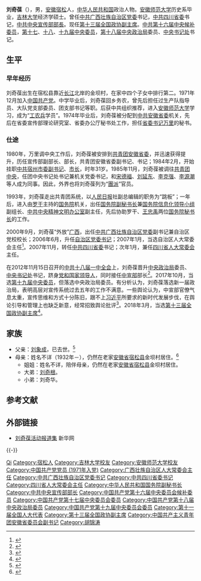 {{Infobox Officeholder
|name=刘奇葆
|original_name=
|honorific-suffix=
|image=File:Liu Qibao in 2016.jpg
|imagesize=200px
|smallimage=
|caption=
|office=[[File:Charter_of_the_Chinese_People's_Political_Consultative_Conference_(CPPCC)_logo.svg|22px]] [[中国人民政治协商会议全国委员会副主席|全國政協副主席]]
|term_start=2018年3月14日
|term_end=
|chairman=[[汪洋_(1955年)|汪洋]]
|office1={{CPC/short}}[[中共中央宣传部|中央宣傳部]]部長
|term_start1=2012年11月21日
|term_end1=2017年10月30日
|deputy1=[[黄坤明|黄坤明]]
|general_secretary1=[[习近平|习近平]]
|predecessor1=[[刘云山|刘云山]]
|successor1=[[黄坤明|黄坤明]]
|office2=[[File:Danghui.svg|20px]] [[中央精神文明建设指导委员会|中央精神文明建设指导委员会]]副主任
|term_start2=2013年1月18日
|term_end2=2017年10月
|alongside2=[[刘延东|刘延东]]、[[郭金龙|郭金龙]]
|1blankname2=主任
|1namedata2=[[刘云山|刘云山]]
|predecessor2=[[刘云山|刘云山]]、[[刘淇|刘淇]]
|successor2=
|office3={{CPC/short}}[[中国共产党中央书记处|中央书记处书记]]
|term_start3=2012年11月15日
|term_end3=2017年10月25日
|alongside3=[[刘云山|刘云山]]、[[赵乐际|赵乐际]]、[[栗战书|栗战书]]、[[杜青林|杜青林]]、[[赵洪祝|赵洪祝]]、[[杨晶|杨晶]]
|general_secretary3=[[习近平|习近平]]
|birth_date={{Birth date and age|1953|1|30}}
|birth_place={{PRC}}[[安徽|安徽省]][[宿松县|宿松县]]
|death_date=
|death_place=
|nationality={{PRC}}
|spouse=
|party={{CPC}}
|children=
|alma_mater=[[安徽师范大学|安徽师范大学]]<br>[[吉林大学|吉林大学]]
|occupation=[[官僚|官僚]]
|profession=
|signature=
|website=[http://www.xinhuanet.com/politics/2018-03/14/c_1122538026.htm 刘奇葆简历]
}}
'''刘奇葆'''（{{bd|1953年|1月30日|||L刘}}），男，[[安徽省|安徽]][[宿松县|宿松]]人，[[中华人民共和国|中华人民共和国]]政治人物。[[安徽师范大学|安徽师范大学]]历史系毕业，[[吉林大学|吉林大学]]经济学硕士。曾任[[中国共产党广西壮族自治区委员会|中共广西壮族自治区党委]]书记，[[中国共产党四川省委员会|中共四川省委]]书记，[[中共中央宣传部|中共中央宣传部]][[中共中央宣传部部长列表|部長]]。现任[[中国人民政治协商会议第十三届全国委员会|第十三届全国政协副主席]]。[[中国共产党第十六届中央委员会候补委员列表|中共第十六届中央候补委员]]，[[中国共产党第十七届中央委员会委员列表|第十七]]、[[中国共产党第十八届中央委员会委员列表|十八]]、[[中国共产党第十九届中央委员会委员列表|十九届中央委员]]，[[中国共产党第十八届中央委员会第一次全体会议|第十八届中央政治局]]委员、[[中国共产党中央书记处|中央书记处]]书记。

== 生平 ==
=== 早年经历 ===
刘奇葆出生在宿松县靠近[[长江|长江]]北岸的金坝村，在家中四个子女中排行第二。1971年12月加入[[中国共产党|中国共产党]]。中学毕业后，刘奇葆回乡务农，曾先后担任过生产队指导员、大队党支部委员、团支部书记等职。后获中共组织推荐，进入[[安徽师范大学|安徽师范大学]]学习，成为“[[工农兵|工农兵]]学员”。1974年毕业后，刘奇葆被分配到[[中国共产党安徽省委员会|中共安徽省委]]机关，先后在省委宣传部理论研究室、省委办公厅秘书处工作，担任[[省委书记|省委书记]][[万里|万里]]的秘书。

=== 仕途 ===
1980年，万里调中央工作后，刘奇葆被安排到[[共青团安徽省委|共青团安徽省委]]，并迅速获得提升，历任宣传部副部长、部长，共青团安徽省委副书记、书记；1984年2月，开始挂职[[中国共产党|中共]][[宿州市|宿州]][[市委書記|市委副书记]]、[[市长|市长]]，时年31岁。1985年11月，刘奇葆被调往[[中国共产主义青年团中央委员会|共青团中央]]，任团中央书记处书记兼机关党委书记，和[[宋德福_(1946年)|宋德福]]、[[刘延东|刘延东]]、[[李克强|李克强]]、[[李源潮|李源潮]]等人成为同事。因此，外界也将刘奇葆列为“[[團派|團派]]”官员。

1993年，刘奇葆走出共青团系统，以[[人民日报|人民日报]]社副总编辑的职务为“跳板”；一年后，进入由[[罗干|罗干]]主持的[[中华人民共和国国务院|国务院]]机关，出任[[中华人民共和国国务院副秘书长|国务院副秘书长]]兼[[中华人民共和国信息产业部|国务院信息化领导小组]]副组长、[[中央精神文明建设指导委员会办公室|中共中央精神文明办公室]]副主任，先后协助罗干、[[王忠禹|王忠禹]]两位[[中华人民共和国国务院秘书长|国务院秘书长]]的工作。

2000年9月，刘奇葆“外放”[[广西壮族自治区|广西]]，出任[[中国共产党广西壮族自治区委员会|中共广西壮族自治区党委]]副书记兼自治区党校校长；2006年6月，升任[[自治区党委书记|自治区党委书记]]；2007年1月，当选自治区人大常委会主任<ref>{{Cite web|url=http://news.eastday.com/eastday/node81741/node81762/node144854/userobject1ai2142959.html|title=刘奇葆出任广西自治区党委书记 深受万里影响|accessdate=2017-09-18|date=2006-06-30|publisher=东方网|archive-date=2020-04-30|archive-url=https://web.archive.org/web/20200430104918/http://news.eastday.com/eastday/node81741/node81762/node144854/userobject1ai2142959.html|dead-url=no}}</ref>。2007年11月，转任[[中国共产党四川省委员会|中共四川省委]]书记；次年1月，兼任[[四川省人民代表大会常务委员会|四川省人大常委会]]主任。

在2012年11月15日召开的[[中国共产党第十八届中央委员会第一次全体会议|中共十八届一中全会]]上，刘奇葆晋升[[中国共产党中央政治局|中央政治局]]委员、[[中国共产党中央书记处|中央书记处]]书记，跻身[[党和国家领导人|党和国家领导人]]，同时接任[[中共中央宣传部|中宣部]]部长<ref>{{Cite web|url=http://news.ifeng.com/mainland/special/renshitiaozheng/content-3/detail_2012_11/21/19398828_0.shtml|title=刘奇葆兼任中宣部部长 王东明任四川省委书记|accessdate=2017-09-18|date=2012-11-21|publisher=凤凰网|archive-date=2020-04-30|archive-url=https://web.archive.org/web/20200430104922/http://news.ifeng.com/mainland/special/renshitiaozheng/content-3/detail_2012_11/21/19398828_0.shtml|dead-url=no}}</ref>。2017年10月，当选[[中国共产党第十九届中央委员会委员列表|第十九届中央委员]]，但落选中央政治局委员。有分析认为，刘奇葆落选新一届政治局，表明高层对宣传系统过去五年的工作不满意。一些舆论认为，中宣部官僚气息太重，宣传思维和方式十分陈旧，跟不上[[习近平|习近平]]所要求的新时代发展步伐，在舆论引导和管理上也缺乏新意，经常招致舆论批评<ref>{{cite news|url=http://www.zaobao.com/news/china/story20171114-810765|title=刘奇葆《人民日报》发表文章 称习近平思想实现“新飞跃”|author=于泽远|date=2017-11-14|accessdate=2017-11-17|agency=联合早报}}</ref>。2018年3月，当选[[中国人民政治协商会议第十三届全国委员会|第十三届全国政协副主席]]<ref>{{Cite web|url=http://sports.163.com/18/0126/06/D92BRKK400051C89.html|title=中国人民政治协商会议第十三届全国委员会委员名单|accessdate=2018-01-26|date=2018-01-26|publisher=网易|archive-url=https://web.archive.org/web/20180127143232/http://sports.163.com/18/0126/06/D92BRKK400051C89.html|archive-date=2018-01-27|dead-url=yes}}</ref>。

== 家族 ==
* 父亲：[[刘象成|刘象成]]，已去世。<ref>{{cite web|url=http://www.czliushi.com/a/news/baodao/2012/1219/416.html|title=宿松寻访刘奇葆家族行|accessdate=2017-08-17|date=2012-12-19|publisher=陈洲刘氏|archiveurl=https://web.archive.org/web/20170818092005/http://www.czliushi.com/a/news/baodao/2012/1219/416.html|archivedate=2017-08-18|deadurl=yes}}</ref>
* 母亲：姓名不详（1932年－），仍然在老家[[安徽省|安徽省]][[宿松县|宿松县]]金坝村居住。<ref>{{cite web|url=http://www.boxun.com/news/gb/china/2012/12/201212070542.shtml|title=传言四起 中宣部长刘奇葆终于现身|accessdate=2017-08-17|date=2012-12-07|publisher=星岛日报|archive-date=2017-08-18|archive-url=https://web.archive.org/web/20170818091937/http://www.boxun.com/news/gb/china/2012/12/201212070542.shtml|dead-url=no}}</ref>
** 姐姐：姓名不详，陪伴母亲，仍然在老家[[安徽省|安徽省]][[宿松县|宿松县]]金坝村居住。
** 大弟：[[刘奇根|刘奇根]]。
** 小弟：刘奇华。

== 参考文献 ==
{{Reflist|2}}

== 外部链接 ==
* [http://www.xinhuanet.com/politics/leaders/liuqibao/index.htm 刘奇葆活动报道集] {{Wayback|url=http://www.xinhuanet.com/politics/leaders/liuqibao/index.htm |date=20200806042027 }} 新华网

{{-}}
{{start box}}
{{s-ppo|cpc}}
{{s-before|[[刘云山|刘云山]]}}
{{s-title|[[中共中央宣传部|中共中央宣传部]]部長|2012年11月21日－2017年10月30日}}
{{s-after|[[黄坤明|黄坤明]]}}
{{s-before|[[杜青林|杜青林]]}}
{{s-title|[[中国共产党四川省委员会|中国共产党四川省委员会]]书记|2007年11月－2012年11月}}
{{s-after|[[王东明_(1956年)|王東明]]}}
{{s-before|[[曹伯纯|曹伯纯]]}}
{{s-title|[[中国共产党广西壮族自治区委员会|中国共产党广西壮族自治区委员会]]书记|2006年6月－2007年11月}}
{{s-after|[[郭声琨|郭声琨]]}}
{{s-par|prc-lpc}}
{{s-before|[[杜青林|杜青林]]}}
{{s-title|[[四川省人民代表大会常务委员会|四川省人民代表大会常务委员会]]主任|2008年1月－2013年1月}}
{{s-after|[[王东明_(1956年)|王東明]]}}
{{s-before|[[曹伯纯|曹伯纯]]}}
{{s-title|[[广西壮族自治区人民代表大会常务委员会|广西壮族自治区人民代表大会常务委员会]]主任|2007年1月－2007年11月}}
{{s-after|[[郭声琨|郭声琨]]}}
{{end box}}

{{党和国家领导人}}
{{全国政协副主席}}
{{中共中央政治局/18}}
{{中共中央书记处}}
{{中共中央宣传部部长}}
{{中华人民共和国四川省正职领导人|nocat}}
{{中华人民共和国广西壮族自治区正职领导人|nocat}}
{{团中央书记处书记}}
{{党政正部级以上干部曾有团系统经历者}}
{{各省级行政区团委书记}}

{{Authority control}}
{{DEFAULTSORT:Liu刘}}
[[Category:刘姓|Qi]]
[[Category:宿松人|Category:宿松人]]
[[Category:吉林大学校友|Category:吉林大学校友]]
[[Category:安徽师范大学校友|Category:安徽师范大学校友]]
[[Category:中国共产党党员_(1971年入党)|Category:中国共产党党员 (1971年入党)]]
[[Category:广西壮族自治区人大常委会主任|Category:广西壮族自治区人大常委会主任]]
[[Category:中共广西壮族自治区党委书记|Category:中共广西壮族自治区党委书记]]
[[Category:中共四川省委书记|Category:中共四川省委书记]]
[[Category:四川省人大常委会主任|Category:四川省人大常委会主任]]
[[Category:中华人民共和国国务院副秘书长|Category:中华人民共和国国务院副秘书长]]
[[Category:中共中央宣传部部长|Category:中共中央宣传部部长]]
[[Category:中国共产党第十六届中央委员会候补委员|Category:中国共产党第十六届中央委员会候补委员]]
[[Category:中国共产党第十七届中央委员会委员|Category:中国共产党第十七届中央委员会委员]]
[[Category:中国共产党第十八届中央政治局委员|Category:中国共产党第十八届中央政治局委员]]
[[Category:中国共产党第十九届中央委员会委员|Category:中国共产党第十九届中央委员会委员]]
[[Category:第十一届全国人大代表|Category:第十一届全国人大代表]]
[[Category:第十三届全国政协副主席|Category:第十三届全国政协副主席]]
[[Category:中国共产主义青年团安徽省委员会副书记|Category:中国共产主义青年团安徽省委员会副书记]]
[[Category:胡锦涛|Category:胡锦涛]]